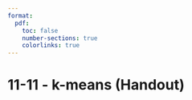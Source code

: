 ```yaml
---
format:
  pdf:
    toc: false
    number-sections: true
    colorlinks: true
---
```


# 11-11 - k-means (Handout)
